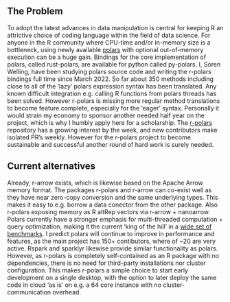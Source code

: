 ## The Problem
To adopt the latest advances in data manipulation is central for keeping R an attrictive choice of coding language within the field of data science.
For anyone in the R community where CPU-time and/or in-memory size is a bottleneck, using newly available [polars](pola.rs) with optional out-of-memory execution can be a huge gain. Bindings for the core implementation of polars, called rust-polars, are available for python called py-polars. I, Soren Welling, have been studying polars source code and writing the r-polars bindings full time since March 2022. So far about 350 methods including close to all of the 'lazy' polars expression syntax has been translated. Any known difficult integration e.g. calling R functions from polars threads has been solved. However r-polars is missing more regular method translations to become feature complete, especially for the 'eager' syntax. Personally it would strain my economy to sponsor another needed half year on the project, which is why I humbly apply here for a scholarship. The [r-polars](https://github.com/pola-rs/r-polars) repository has a growing interest by the week, and new contributors make isolated PR's weekly. However for the r-polars project to become sustainable and successful another round of hard work is surely needed.

## Current alternatives
Already, r-arrow exists, which is likewise based on the Apache Arrow memory format.
The packages r-polars and r-arrow can co-exist well as they have near zero-copy conversion and the same underlying types. This makes it easy to e.g. borrow a data conector from the other package. Also r-polars exposing memory as R altRep vectors via r-arrow + nanoarrow. Polars currently have a stronger emphasis for multi-threaded computation + query optimization, making it the current 'king of the hill' in a [wide set of benchmarks](https://h2oai.github.io/db-benchmark/). I predict polars will continue to improve in performance and features, as the main project has 150+ contibutors, where of ~20 are very active. Rspark and sparklyr likewise provide similar functionality as polars. However, as r-polars is completely self-contained as an R package with no dependencies, there is no need for third-party installations nor cluster configuration. This makes r-polars a simple choice to start early development on a single desktop, with the option to later deploy the same code in cloud 'as is' on e.g. a 64 core instance with no cluster-communication overhead.
